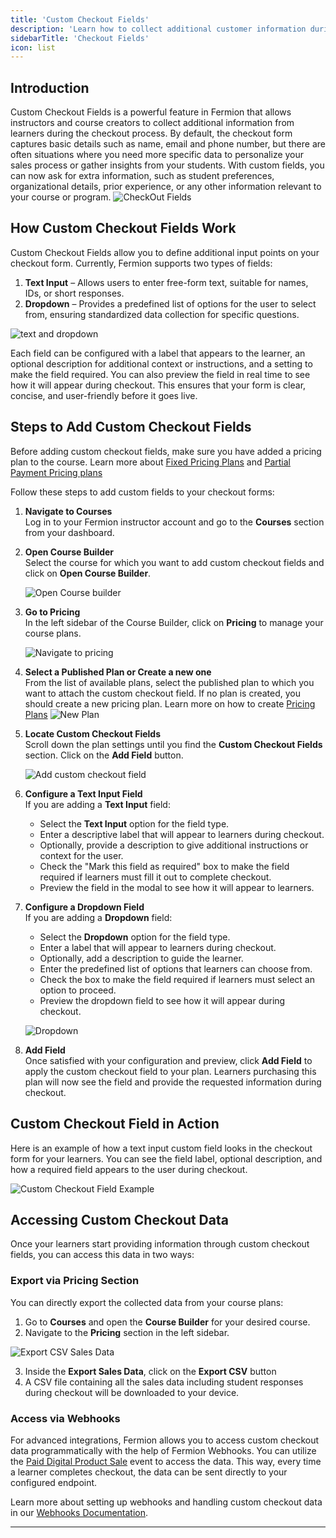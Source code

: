 ```yaml
---
title: 'Custom Checkout Fields'
description: 'Learn how to collect additional customer information during checkout by creating custom fields for your courses, enhancing the purchasing experience and gathering useful data.'
sidebarTitle: 'Checkout Fields'
icon: list
---
```


## Introduction

Custom Checkout Fields is a powerful feature in Fermion that allows instructors and course creators to collect additional information from learners during the checkout process. By default, the checkout form captures basic details such as name, email and phone number, but there are often situations where you need more specific data to personalize your sales process or gather insights from your students. With custom fields, you can now ask for extra information, such as student preferences, organizational details, prior experience, or any other information relevant to your course or program.
![CheckOut Fields](https://67d6ad5ef66ee0901532fd2f.storage.fermion.app/public-uncached/object-store-public-files/uploads/06-10-2025/Finalexample%20checkout.ewclpz.png)

## How Custom Checkout Fields Work

Custom Checkout Fields allow you to define additional input points on your checkout form. Currently, Fermion supports two types of fields:

1. **Text Input** – Allows users to enter free-form text, suitable for names, IDs, or short responses.  
2. **Dropdown** – Provides a predefined list of options for the user to select from, ensuring standardized data collection for specific questions.  

![text and dropdown](https://67d6ad5ef66ee0901532fd2f.storage.fermion.app/public-uncached/object-store-public-files/uploads/06-10-2025/text%20and%20dropdown.zmpars.png)

Each field can be configured with a label that appears to the learner, an optional description for additional context or instructions, and a setting to make the field required. You can also preview the field in real time to see how it will appear during checkout. This ensures that your form is clear, concise, and user-friendly before it goes live.

## Steps to Add Custom Checkout Fields

Before adding custom checkout fields, make sure you have added a pricing plan to the course. Learn more about [Fixed Pricing Plans](/setup-pricing/fixed-pricing-plan) and [Partial Payment Pricing plans](/setup-pricing/setup-emi)


Follow these steps to add custom fields to your checkout forms:
1. **Navigate to Courses**  
   Log in to your Fermion instructor account and go to the **Courses** section from your dashboard.  

2. **Open Course Builder**  
   Select the course for which you want to add custom checkout fields and click on **Open Course Builder**. 

   ![Open Course builder](https://67d6ad5ef66ee0901532fd2f.storage.fermion.app/public-uncached/object-store-public-files/uploads/06-10-2025/course%20builder%20open.pdcqad.png)  

3. **Go to Pricing**  
   In the left sidebar of the Course Builder, click on **Pricing** to manage your course plans.  

   ![Navigate to pricing](https://67d6ad5ef66ee0901532fd2f.storage.fermion.app/public-uncached/object-store-public-files/uploads/06-10-2025/navigate%20to%20pricing.jfmage.png)

4. **Select a Published Plan or Create a new one**  
   From the list of available plans, select the published plan to which you want to attach the custom checkout field. If no plan is created, you should create a new pricing plan. Learn more on how to create [Pricing Plans](/setup-pricing/fixed-pricing-plan) 
    ![New Plan](https://67d6ad5ef66ee0901532fd2f.storage.fermion.app/public-uncached/object-store-public-files/uploads/06-10-2025/Create%20new%20pricing.vramoy.png)

5. **Locate Custom Checkout Fields**  
   Scroll down the plan settings until you find the **Custom Checkout Fields** section. Click on the **Add Field** button. 

   ![Add custom checkout field](https://67d6ad5ef66ee0901532fd2f.storage.fermion.app/public-uncached/object-store-public-files/uploads/06-10-2025/Add%20field.ctxioz.png) 

6. **Configure a Text Input Field**  
   If you are adding a **Text Input** field:  
   - Select the **Text Input** option for the field type.  
   - Enter a descriptive label that will appear to learners during checkout.  
   - Optionally, provide a description to give additional instructions or context for the user.  
   - Check the "Mark this field as required" box to make the field required if learners must fill it out to complete checkout.  
   - Preview the field in the modal to see how it will appear to learners.  

7. **Configure a Dropdown Field**  
   If you are adding a **Dropdown** field:  
   - Select the **Dropdown** option for the field type.  
   - Enter a label that will appear to learners during checkout.  
   - Optionally, add a description to guide the learner.  
   - Enter the predefined list of options that learners can choose from.  
   - Check the box to make the field required if learners must select an option to proceed.  
   - Preview the dropdown field to see how it will appear during checkout.  

   ![Dropdown](https://67d6ad5ef66ee0901532fd2f.storage.fermion.app/public-uncached/object-store-public-files/uploads/06-10-2025/add%20custom%20field%20dropdown.itqske.png)

8. **Add Field**  
   Once satisfied with your configuration and preview, click **Add Field** to apply the custom checkout field to your plan. Learners purchasing this plan will now see the field and provide the requested information during checkout.  


## Custom Checkout Field in Action

Here is an example of how a text input custom field looks in the checkout form for your learners. You can see the field label, optional description, and how a required field appears to the user during checkout.  

![Custom Checkout Field Example](https://67d6ad5ef66ee0901532fd2f.storage.fermion.app/public-uncached/object-store-public-files/uploads/06-10-2025/Finalexample%20checkout.ewclpz.png)

## Accessing Custom Checkout Data

Once your learners start providing information through custom checkout fields, you can access this data in two ways:

### Export via Pricing Section

You can directly export the collected data from your course plans:  

1. Go to **Courses** and open the **Course Builder** for your desired course.  
2. Navigate to the **Pricing** section in the left sidebar.  

![Export CSV Sales Data](https://67d6ad5ef66ee0901532fd2f.storage.fermion.app/public-uncached/object-store-public-files/uploads/06-10-2025/chrome_n4AU2DESAI.mvzhvr.png)

3. Inside the **Export Sales Data**, click on the **Export CSV** button 
5. A CSV file containing all the sales data including student responses during checkout will be downloaded to your device. 

### Access via Webhooks

For advanced integrations, Fermion allows you to access custom checkout data programmatically with the help of Fermion Webhooks. You can utilize the [Paid Digital Product Sale](/webhooks/event-payloads#4-paid-digital-product-sale) event to access the data. This way, every time a learner completes checkout, the data can be sent directly to your configured endpoint.  

Learn more about setting up webhooks and handling custom checkout data in our [Webhooks Documentation](/webhooks/what-is-webhook).


---

